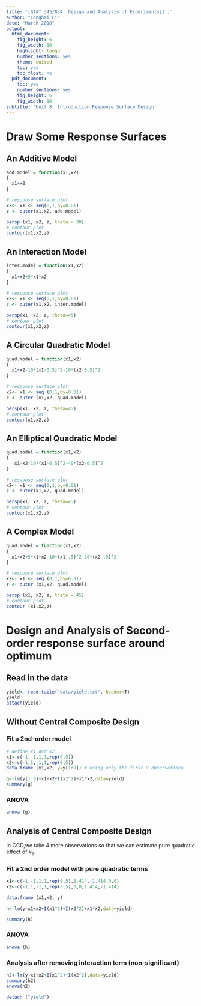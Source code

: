 ```yaml
---
title: '[STAT 345/834: Design and Analysis of Experiments](.)'
author: "Longhai Li"
date: "March 2018"
output:
  html_document:
    fig_height: 6
    fig_width: 10
    highlight: tango
    number_sections: yes
    theme: united
    toc: yes
    toc_float: no
  pdf_document:
    toc: yes
    number_sections: yes
    fig_height: 6
    fig_width: 10
subtitle: 'Unit 8: Introduction Response Surface Design'
---
```

# Draw Some Response Surfaces
## An Additive Model
```r
add.model = function(x1,x2)
{ 
  x1+x2
}

# response surface plot
x2<- x1 <- seq(0,1,by=0.01)
z <- outer(x1,x2, add.model)

persp (x1, x2, z, theta = 30)
# contour plot
contour(x1,x2,z)
```

## An Interaction Model
```r
inter.model = function(x1,x2)
{ 
  x1+x2+5*x1*x2
}

# response surface plot
x2<- x1 <- seq(0,1,by=0.01)
z <- outer(x1,x2, inter.model)

persp(x1, x2, z, theta=45)
# contour plot
contour(x1,x2,z)
```

## A Circular Quadratic Model
```r
quad.model = function(x1,x2)
{ 
  x1+x2-10*(x1-0.5)^2-10*(x2-0.5)^2
}

# response surface plot
x2<- x1 <- seq (0,1,by=0.01)
z <- outer (x1,x2, quad.model)

persp(x1, x2, z, theta=45)
# contour plot
contour(x1,x2,z)
```

## An Elliptical Quadratic Model
```r
quad.model = function(x1,x2)
{ 
  -x1-x2-10*(x1-0.5)^2-40*(x2-0.5)^2
}

# response surface plot
x2<- x1 <- seq(0,1,by=0.01)
z <- outer(x1,x2, quad.model)

persp(x1, x2, z, theta=45)
# contour plot
contour(x1,x2,z)
```


## A Complex Model
```r
quad.model = function(x1,x2)
{ 
  x1+x2+5*x1*x2-10*(x1-.5)^2-20*(x2-.5)^2
}

# response surface plot
x2<- x1 <- seq (0,1,by=0.01)
z <- outer (x1,x2, quad.model)

persp (x1, x2, z, theta = 45)
# contour plot
contour (x1,x2,z)
```

# Design and Analysis of Second-order response surface around optimum

## Read in the data
```r
yield<- read.table("data/yield.txt", header=T)
yield
attach(yield)
```

## Without Central Composite Design
### Fit a 2nd-order model
```r


# define x1 and x2
x1<-c(-1,-1,1,1,rep(0,5))
x2<-c(-1,1,-1,1,rep(0,5))
data.frame (x1,x2, y=y[1:9]) # using only the first 9 observations

g<-lm(y[1:9]~x1+x2+I(x1^2)+x1*x2,data=yield)
summary(g)

```
### ANOVA
```r
anova (g)

```



## Analysis of Central Composite Design

In CCD,we take 4 more observations so that we can estimate pure quadratic effect of $x_2$. 

### Fit a 2nd order model with pure quadratic terms
```r

x1<-c(-1,-1,1,1,rep(0,5),1.414,-1.414,0,0)
x2<-c(-1,1,-1,1,rep(0,5),0,0,1.414,-1.414)

data.frame (x1,x2, y)

h<-lm(y~x1+x2+I(x1^2)+I(x2^2)+x1*x2,data=yield)

summary(h)

```
### ANOVA

```r
anova (h)

```

### Analysis after removing interaction term (non-significant)
```r
h2<-lm(y~x1+x2+I(x1^2)+I(x2^2),data=yield)
summary(h2)
anova(h2)
```

```r
detach ("yield")
```

